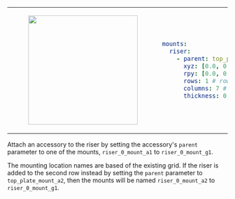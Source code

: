 <table>
<tr>
<td>
<center>
<figure>
    <img src={require("./img/riser_1x7.png").default} width="250" />
</figure>
</center>
</td>
<td>

```yaml
mounts:
  riser:
    - parent: top_plate_mount_a1
      xyz: [0.0, 0.0, 0.0]
      rpy: [0.0, 0.0, 0.0]
      rows: 1 # rows of 80mm x 80mm grid
      columns: 7 # columns of 80mm x 80mm grid
      thickness: 0.00635
```
</td>
</tr>
</table>

Attach an accessory to the riser by setting the accessory's `parent` parameter to one of the mounts, `riser_0_mount_a1` to `riser_0_mount_g1`.

The mounting location names are based of the existing grid. If the riser is added to the second row instead by setting the `parent` parameter to `top_plate_mount_a2`, then the mounts will be named `riser_0_mount_a2` to `riser_0_mount_g1`.
